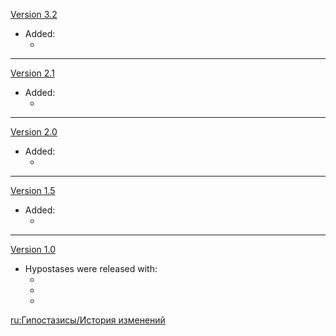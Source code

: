 {{Change History/Header}}
[[Version 3.2]]
*Added:
**{{Enemy|Dendro Hypostasis}}
----
[[Version 2.1]]
*Added:
**{{Enemy|Hydro Hypostasis}}
----
[[Version 2.0]]
*Added:
**{{Enemy|Pyro Hypostasis}}
----
[[Version 1.5]]
*Added:
**{{Enemy|Cryo Hypostasis}}
----
[[Version 1.0]]
*Hypostases were released with:
**{{Enemy|Anemo Hypostasis}}
**{{Enemy|Electro Hypostasis}}
**{{Enemy|Geo Hypostasis}}
<noinclude>


[[ru:Гипостазисы/История изменений]]
</noinclude>